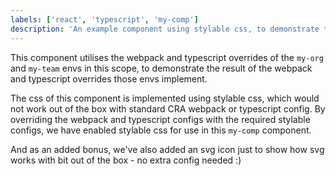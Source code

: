 ```yaml
---
labels: ['react', 'typescript', 'my-comp']
description: 'An example component using stylable css, to demonstrate the typescript and webpack overrides of my-org and my-team envs.'
---
```


This component utilises the webpack and typescript overrides of the `my-org` and `my-team` envs in this scope, to demonstrate the result of the
webpack and typescript overrides those envs implement.

The css of this component is implemented using stylable css, which would not work out of the box with standard CRA webpack or typescript config. By overriding the webpack 
and typescript configs with the required stylable configs, we have enabled stylable css for use in this `my-comp` component.

And as an added bonus, we've also added an svg icon just to show how svg works with bit out of the box - no extra config needed :) 